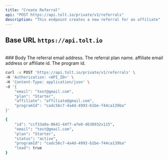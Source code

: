 ```yaml
---
title: "Create Referral"
api: "POST https://api.tolt.io/private/v1/referrals"
description: "This endpoint creates a new referral for an affiliate"
---
```


## Base URL `https://api.tolt.io`

<br />
### Body

<ParamField body="email*" type="string">
  The referral email address.
</ParamField>

<ParamField body="plan" type="string - optional">
  The referral plan name.
</ParamField>

<ParamField body="affiliate*" type="string">
  affiliate email address or affiliate id.
</ParamField>

<ParamField body="programId*" type="string">
  The program id.
</ParamField>

<RequestExample>

```bash cURL
curl -x POST 'https://api.tolt.io/private/v1/referrals' \
-H 'Authorization: <API_ID>' \
-H 'Content-Type: application/json' \
-d '{
    "email": "test@gmail.com",
    "plan": "Starter",
    "affiliate": "affiliate@gmail.com",
    "programId": "cadc56c7-4a4d-4993-b1be-f44ca139ba"
}'
```

</RequestExample>

<ResponseExample>

```bash Example Response
{
    "id": "ccf33a0a-8641-44f7-a7e0-d638932x115",
    "email": "test@gmail.com",
    "plan": "Starter",
    "status": "active",
    "programId": "cadc56c7-4a4d-4993-b1be-f44ca139ba"
    "lead": true
}
```

</ResponseExample>
